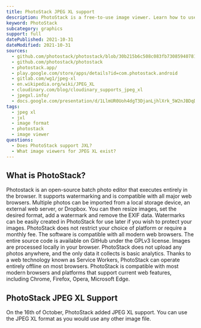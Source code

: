 ```yaml
---
title: PhotoStack JPEG XL support
description: PhotoStack is a free-to-use image viewer. Learn how to use JXL images within PhotoStack.
keyword: PhotoStack
subcategory: graphics
support: full
datePublished: 2021-10-31
dateModified: 2021-10-31
sources:
  - github.com/photostack/photostack/blob/30b215b6c508c083fb73085940781452372f2437/js/editor.js
  - github.com/photostack/photostack
  - photostack.app/
  - play.google.com/store/apps/details?id=com.photostack.android
  - gitlab.com/wg1/jpeg-xl
  - en.wikipedia.org/wiki/JPEG_XL
  - cloudinary.com/blog/cloudinary_supports_jpeg_xl
  - jpegxl.info/
  - docs.google.com/presentation/d/1LlmUR0Uoh4dgT3DjanLjhlXrk_5W2nJBDqDAMbhe8v8/
tags:
  - jpeg xl
  - jxl
  - image format
  - photostack
  - image viewer
questions:
  - Does PhotoStack support JXL?
  - What image viewers for JPEG XL exist?
---
```


## What is PhotoStack?

Photostack is an open-source batch photo editor that executes entirely in the browser. It supports watermarking and is compatible with all major web browsers. Multiple photos can be imported from a local storage device, an external web server, or Dropbox. You can then resize images, set the desired format, add a watermark and remove the EXIF data. Watermarks can be easily created in PhotoStack for use later if you wish to protect your images. PhotoStack does not restrict your choice of platform or require a monthly fee. The software is compatible with all modern web browsers. The entire source code is available on GitHub under the GPLv3 license. Images are processed locally in your browser. PhotoStack does not upload any photos anywhere, and the only data it collects is basic analytics. Thanks to a web technology known as Service Workers, PhotoStack can operate entirely offline on most browsers. PhotoStack is compatible with most modern browsers and platforms that support current web features, including Chrome, Firefox, Opera, Microsoft Edge.

## PhotoStack JPEG XL Support

On the 16th of October, PhotoStack added JPEG XL support. You can use the JPEG XL format as you would use any other image file.
